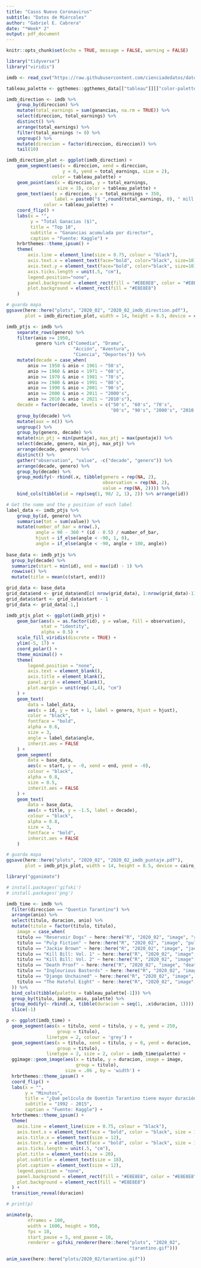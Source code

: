 ```yaml
---
title: "Casos Nuevo Coronavirus"
subtitle: "Datos de Miércoles"
author: "Gabriel E. Cabrera"
date: "*Week* 2"
output: pdf_document
---
```


```r
knitr::opts_chunk$set(echo = TRUE, message = FALSE, warning = FALSE)
```

```r
library("tidyverse")
library("viridis")
```

```r
imdb <- read_csv("https://raw.githubusercontent.com/cienciadedatos/datos-de-miercoles/master/datos/2020/2020-02-19/ranking_imdb.csv")
```

```r
tableau_palette <- ggthemes::ggthemes_data[["tableau"]][["color-palettes"]][["regular"]]$`Classic 10`$value

imdb_direction <- imdb %>% 
    group_by(direccion) %>% 
    mutate(total_earnings = sum(ganancias, na.rm = TRUE)) %>% 
    select(direccion, total_earnings) %>% 
    distinct() %>% 
    arrange(total_earnings) %>% 
    filter(total_earnings != 0) %>% 
    ungroup() %>% 
    mutate(direccion = factor(direccion, direccion)) %>% 
    tail(10)
```

```r
imdb_direction_plot <- ggplot(imdb_direction) +
    geom_segment(aes(x = direccion, xend = direccion, 
                     y = 0, yend = total_earnings, size = 2),
                 color = tableau_palette) +
    geom_point(aes(x = direccion, y = total_earnings, 
                   size = 3), color = tableau_palette) + 
    geom_text(aes(x = direccion, y = total_earnings + 350, 
                  label = paste0("$ ",round(total_earnings, 0), " mill USD")), 
              color = tableau_palette) + 
    coord_flip() + 
    labs(x = "", 
         y = "Total Ganacias ($)", 
         title = "Top 10", 
         subtitle = "Ganancias acumulada por director",
         caption = "Fuente: Kaggle") + 
    hrbrthemes::theme_ipsum() +
    theme(
        axis.line = element_line(size = 0.75, colour = "black"),
        axis.text.x = element_text(face="bold", color="black", size=10),
        axis.text.y = element_text(face="bold", color="black", size=10),
        axis.ticks.length = unit(.5, "cm"),
        legend.position="none",
        panel.background = element_rect(fill = "#E8E8E8", color = "#E8E8E8"),
        plot.background = element_rect(fill = "#E8E8E8")
    ) 
```

```r
# guarda mapa
ggsave(here::here("plots", "2020_02", "2020_02_imdb_direction.pdf"),
       plot = imdb_direction_plot, width = 14, height = 8.5, device = cairo_pdf)
```

```r
imdb_ptjs <- imdb %>% 
    separate_rows(genero) %>% 
    filter(anio >= 1950, 
           genero %in% c("Comedia", "Drama", 
                         "Acción", "Aventura", 
                         "Ciencia", "Deportes")) %>% 
    mutate(decade = case_when(
        anio >= 1950 & anio < 1961 ~ "50's",
        anio >= 1960 & anio < 1971 ~ "60's",
        anio >= 1970 & anio < 1981 ~ "70's",
        anio >= 1980 & anio < 1991 ~ "80's",
        anio >= 1990 & anio < 2001 ~ "90's",
        anio >= 2000 & anio < 2011 ~ "2000's",
        anio >= 2010 & anio < 2021 ~ "2010's"),
    decade = factor(decade, levels = c("50's", "60's", "70's", 
                                       "80's", "90's", "2000's", "2010's"))) %>% 
    group_by(decade) %>% 
    mutate(aux = n()) %>% 
    ungroup() %>% 
    group_by(genero, decade) %>% 
    mutate(min_ptj = min(puntaje), max_ptj = max(puntaje)) %>% 
    select(decade, genero, min_ptj, max_ptj) %>% 
    arrange(decade, genero) %>% 
    distinct() %>% 
    gather("observation", "value", -c("decade", "genero")) %>% 
    arrange(decade, genero) %>% 
    group_by(decade) %>% 
    group_modify(~ rbind(.x, tibble(genero = rep(NA, 2),
                                    observation = rep(NA, 2),
                                    value = rep(NA, 2)))) %>%
    bind_cols(tibble(id = rep(seq(1, 98/ 2, 1), 2)) %>% arrange(id))
```

```r
# Get the name and the y position of each label
label_data <- imdb_ptjs %>% 
    group_by(id, genero) %>% 
    summarise(tot = sum(value)) %>% 
    mutate(number_of_bar = nrow(.),
           angle = 90 - 360 * (id - 0.5) / number_of_bar,
           hjust = if_else(angle < -90, 1, 0),
           angle = if_else(angle < -90, angle + 180, angle))
    
base_data <- imdb_ptjs %>% 
  group_by(decade) %>% 
  summarize(start = min(id), end = max(id) - 1) %>% 
  rowwise() %>% 
  mutate(title = mean(c(start, end)))

grid_data <- base_data 
grid_data$end <- grid_data$end[c( nrow(grid_data), 1:nrow(grid_data)-1)] + 1
grid_data$start <- grid_data$start - 1
grid_data <- grid_data[-1,]
```

```r
imdb_ptjs_plot <- ggplot(imdb_ptjs) +
    geom_bar(aes(x = as.factor(id), y = value, fill = observation),
             stat = "identity",
             alpha = 0.5) +
    scale_fill_viridis(discrete = TRUE) +
    ylim(-5, 17) +
    coord_polar() + 
    theme_minimal() +
    theme(
        legend.position = "none",
        axis.text = element_blank(),
        axis.title = element_blank(),
        panel.grid = element_blank(),
        plot.margin = unit(rep(-1,4), "cm") 
    ) +
    geom_text(
        data = label_data,
        aes(x = id, y = tot + 1, label = genero, hjust = hjust),
        color = "black",
        fontface = "bold",
        alpha = 0.6,
        size = 3,
        angle = label_data$angle,
        inherit.aes = FALSE
    ) +
    geom_segment(
        data = base_data,
        aes(x = start, y = -0, xend = end, yend = -0),
        colour = "black",
        alpha = 0.8,
        size = 0.5,
        inherit.aes = FALSE
    ) +
    geom_text(
        data = base_data,
        aes(x = title, y = -1.5, label = decade),
        colour = "black",
        alpha = 0.8,
        size = 3,
        fontface = "bold",
        inherit.aes = FALSE
    )
```

```r
# guarda mapa
ggsave(here::here("plots", "2020_02", "2020_02_imdb_puntaje.pdf"),
       plot = imdb_ptjs_plot, width = 14, height = 8.5, device = cairo_pdf)
```

```r
library("gganimate")

# install.packages('gifski')
# install.packages('png')

imdb_time <- imdb %>% 
  filter(direccion == "Quentin Tarantino") %>% 
  arrange(anio) %>% 
  select(titulo, duracion, anio) %>%
  mutate(titulo = factor(titulo, titulo),
    image = case_when(
    titulo == "Reservoir Dogs" ~ here::here("R", "2020_02", "image", "reservoir-circle.png"),
    titulo == "Pulp Fiction" ~ here::here("R", "2020_02", "image", "pulp-circle.png"),
    titulo == "Jackie Brown" ~ here::here("R", "2020_02", "image", "jackie-circle.png"),
    titulo == "Kill Bill: Vol. 1" ~ here::here("R", "2020_02", "image", "kill-01-circle.png"),
    titulo == "Kill Bill: Vol. 2" ~ here::here("R", "2020_02", "image", "kill-02-circle.png"),
    titulo == "Death Proof" ~ here::here("R", "2020_02", "image", "death-circle.png"),
    titulo == "Inglourious Basterds" ~ here::here("R", "2020_02", "image", "inglourious-circle.png"),
    titulo == "Django Unchained" ~ here::here("R", "2020_02", "image", "django-circle.png"),
    titulo == "The Hateful Eight" ~ here::here("R", "2020_02", "image", "hateful-circle.png"),
  )) %>% 
  bind_cols(tibble(palette = tableau_palette[-1])) %>% 
  group_by(titulo, image, anio, palette) %>% 
  group_modify(~ rbind(.x, tibble(duracion = seq(1, .x$duracion, 1)))) %>% 
  slice(-1) 

p <- ggplot(imdb_time) + 
  geom_segment(aes(x = titulo, xend = titulo, y = 0, yend = 250, 
                   group = titulo), 
               linetype = 2, colour = 'grey') +
  geom_segment(aes(x = titulo, xend = titulo, y = 0, yend = duracion, 
                   group = titulo), 
               linetype = 2, size = 2, color = imdb_time$palette) + 
  ggimage::geom_image(aes(x = titulo, y = duracion, image = image, 
                          group = titulo), 
                      size = .06 , by = 'width') + 
  hrbrthemes::theme_ipsum() +
  coord_flip() +
  labs(x = "", 
       y = "Minutos", 
       title = "¿Qué película de Quentin Tarantino tiene mayor duración?", 
       subtitle = "1992 - 2015",
       caption = "Fuente: Kaggle") + 
  hrbrthemes::theme_ipsum() +
  theme(
    axis.line = element_line(size = 0.75, colour = "black"),
    axis.text.x = element_text(face = "bold", color = "black", size = 16),
    axis.title.x = element_text(size = 12),
    axis.text.y = element_text(face = "bold", color = "black", size = 16),
    axis.ticks.length = unit(.5, "cm"),
    plot.title = element_text(size = 20),
    plot.subtitle = element_text(size = 18),
    plot.caption = element_text(size = 12),
    legend.position = "none",
    panel.background = element_rect(fill = "#E8E8E8", color = "#E8E8E8"),
    plot.background = element_rect(fill = "#E8E8E8")
  ) +
  transition_reveal(duracion) 

# print(p)

animate(p, 
        nframes = 100, 
        width = 1600, height = 950, 
        fps = 10, 
        start_pause = 5, end_pause = 10,
        renderer = gifski_renderer(here::here("plots", "2020_02", 
                                              "tarantino.gif")))

anim_save(here::here("plots/2020_02/tarantino.gif"))
```
